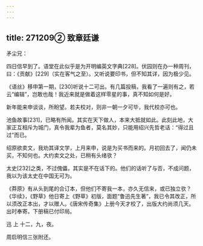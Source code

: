 ```yaml
---
---
---
```

title: 271209② 致章廷谦
---




矛尘兄：

四日信早到了。语堂在此似乎是为开明编英文字典[228]。伏园则在办一种周刊，曰：《贡献》[229]（实在客气之至）。又听说要印书，但不知其详，因为极少见。

《语丝》移申第一期，[230]听说十二可出。有几篇投稿，我看了一遍则有之，若云“编辑”，岂敢也哉！我近来就是做着这样零星的事，真不知如何是好。

新年能来申谈谈，所盼望。若夫校对，则非一朝一夕可毕，我代校亦可也。

池鱼故事[231]，已略有所闻。其实在天下做人，本来大抵就如此。此刻此地，大家正互相斥为城门，真令我辈为鱼者，莫名其妙，只能用绍兴先哲老话：“得过且过”而已。

绍原欲卖文，我劝其译文学，上月来申，说是为买书而来的。月初回去了，闻仍未买，不知何也。大约卖文之处，已稍有头绪欤？

太史[232]之类，不过傀儡，其实是不在话下的。他们的话听了与否，不成问题，我以为该太史在中国无可为。

《莽原》有从头到尾的合订本，但他们不寄我一本，亦久无信来，或已独立欤？《华续》，《野草》他日寄上《野草》初版，面题“鲁迅先生著”，我已令其改正，所以须改正本出，才以赠人。《唐宋传奇集》上册今天才校了，出版大约尚须几天。出时奉寄。下册稿已付印局。

迅 上 十二，九，夜。

周启明信三张附还。